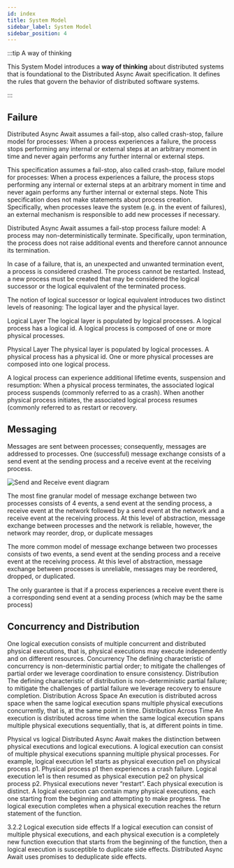 ```yaml
---
id: index
title: System Model
sidebar_label: System Model
sidebar_position: 4
---
```



:::tip A way of thinking

This System Model introduces a **way of thinking** about distributed systems that is foundational to the Distributed Async Await specification.
It defines the rules that govern the behavior of distributed software systems.

:::

## Failure

Distributed Async Await assumes a fail-stop, also called crash-stop, failure model for processes: When a process experiences a failure, the process stops performing any internal or external steps at an arbitrary moment in time and never again performs any further internal or external steps.

This specification assumes a fail-stop, also called crash-stop, failure model for processes: When a process experiences a failure, the process stops performing any internal or external steps at an arbitrary moment in time and never again performs any further internal or external steps.
Note
This specification does not make statements about process creation. Specifically, when processes leave the system (e.g. in the event of failures), an external mechanism is responsible to add new processes if necessary.

Distributed Async Await assumes a fail-stop process failure model: A process may non-deterministically terminate. Specifically, upon termination, the process does not raise additional events and therefore cannot announce its termination.

In case of a failure, that is, an unexpected and unwanted termination event, a process is considered crashed. The process cannot be restarted. Instead, a new process must be created that may be considered the logical successor or the logical equivalent of the terminated process.

The notion of logical successor or logical equivalent introduces two distinct levels of reasoning: The logical layer and the physical layer.

Logical Layer
The logical layer is populated by logical processes. A logical process has a logical id. A logical process is composed of one or more physical processes.

Physical Layer
The physical layer is populated by logical processes. A physical process has a physical id. One or more physical processes are composed into one logical process.

A logical process can experience additional lifetime events, suspension and resumption: When a physical process terminates, the associated logical process suspends (commonly referred to as a crash). When another physical process initiates, the associated logical process resumes (commonly referred to as restart or recovery.

## Messaging

Messages are sent between processes; consequently, messages are addressed to processes. One (successful) message exchange consists of a send event at the sending process and a receive event at the receiving process.

<LabeledDiagram>
  <img src="/img/send-receive-event.svg" alt="Send and Receive event diagram" />
</LabeledDiagram>

The most fine granular model of message exchange between two processes consists of 4 events, a send event at the sending process, a receive event at the network followed by a send event at the network and a receive event at the receiving process. At this level of abstraction, message exchange between processes and the network is reliable, however, the network may reorder, drop, or duplicate messages

The more common model of message exchange between two processes consists of two events, a send event at the sending process and a receive event at the receiving process. At this level of abstraction, message exchange between processes is unreliable, messages may be reordered, dropped, or duplicated.

The only guarantee is that if a process experiences a receive event there is a corresponding send event at a sending process (which may be the same process)

## Concurrency and Distribution

One logical execution consists of multiple concurrent and distributed physical executions, that is, physical executions may execute independently and on different resources.
Concurrency
The defining characteristic of concurrency is non-deterministic partial order; to mitigate the challenges of partial order we leverage coordination to ensure consistency.
Distribution
The defining characteristic of distribution is non-deterministic partial failure; to mitigate the challenges of partial failure we leverage recovery to ensure completion.
Distribution Across Space
An execution is distributed across space when the same logical execution spans multiple physical executions concurrently, that is, at the same point in time.
Distribution Across Time
An execution is distributed across time when the same logical execution spans multiple physical executions sequentially, that is, at different points in time.

Physical vs logical
Distributed Async Await makes the distinction between physical executions and logical executions.
A logical execution can consist of multiple physical executions spanning multiple physical processes.
For example, logical execution le1 starts as physical execution pe1 on physical process p1. Physical process p1 then experiences a crash failure. Logical execution le1 is then resumed as physical execution pe2 on physical process p2.
Physical executions never “restart”. Each physical execution is distinct.
A logical execution can contain many physical executions, each one starting from the beginning and attempting to make progress.
The logical execution completes when a physical execution reaches the return statement of the function.

3.2.2 Logical execution side effects
If a logical execution can consist of multiple physical executions, and each physical execution is a completely new function execution that starts from the beginning of the function, then a logical execution is susceptible to duplicate side effects.
Distributed Async Await uses promises to deduplicate side effects.
